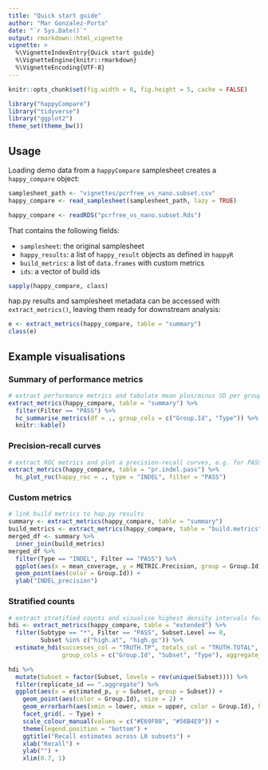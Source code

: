 ```yaml
---
title: "Quick start guide"
author: "Mar Gonzalez-Porta"
date: "`r Sys.Date()`"
output: rmarkdown::html_vignette
vignette: >
  %\VignetteIndexEntry{Quick start guide}
  %\VignetteEngine{knitr::rmarkdown}
  %\VignetteEncoding{UTF-8}
---
```

  
```r
knitr::opts_chunk$set(fig.width = 6, fig.height = 5, cache = FALSE)

library("happyCompare")
library("tidyverse")
library("ggplot2")
theme_set(theme_bw())
```

## Usage

Loading demo data from a `happyCompare` samplesheet creates a `happy_compare` object:
```r
samplesheet_path <- "vignettes/pcrfree_vs_nano.subset.csv"
happy_compare <- read_samplesheet(samplesheet_path, lazy = TRUE)
```

```r
happy_compare <- readRDS("pcrfree_vs_nano.subset.Rds")
```

That contains the following fields:

- `samplesheet`: the original samplesheet
- `happy_results`: a list of `happy_result` objects as defined in `happyR`
- `build_metrics`: a list of `data.frames` with custom metrics
- `ids`: a vector of build ids

```r
sapply(happy_compare, class)
```

hap.py results and samplesheet metadata can be accessed with `extract_metrics()`, leaving them ready for downstream analysis:
```r
e <- extract_metrics(happy_compare, table = "summary")
class(e)
```

## Example visualisations

### Summary of performance metrics

```r
# extract performance metrics and tabulate mean plus/minus SD per group and variant type
extract_metrics(happy_compare, table = "summary") %>% 
  filter(Filter == "PASS") %>% 
  hc_summarise_metrics(df = ., group_cols = c("Group.Id", "Type")) %>% 
  knitr::kable()
```

### Precision-recall curves

```r
# extract ROC metrics and plot a precision-recall curves, e.g. for PASS INDEL
extract_metrics(happy_compare, table = "pr.indel.pass") %>% 
  hc_plot_roc(happy_roc = ., type = "INDEL", filter = "PASS")
```

### Custom metrics

```r
# link build metrics to hap.py results
summary <- extract_metrics(happy_compare, table = "summary")
build_metrics <- extract_metrics(happy_compare, table = "build.metrics")
merged_df <- summary %>% 
  inner_join(build_metrics)
merged_df %>%
  filter(Type == "INDEL", Filter == "PASS") %>% 
  ggplot(aes(x = mean_coverage, y = METRIC.Precision, group = Group.Id)) +
  geom_point(aes(color = Group.Id)) +
  ylab("INDEL_precision")
```

### Stratified counts

```r
# extract stratified counts and visualise highest density intervals for recall in level 0 subsets
hdi <- extract_metrics(happy_compare, table = "extended") %>% 
  filter(Subtype == "*", Filter == "PASS", Subset.Level == 0, 
         Subset %in% c("high.at", "high.gc")) %>% 
  estimate_hdi(successes_col = "TRUTH.TP", totals_col = "TRUTH.TOTAL", 
               group_cols = c("Group.Id", "Subset", "Type"), aggregate_only = FALSE)

hdi %>% 
  mutate(Subset = factor(Subset, levels = rev(unique(Subset)))) %>% 
  filter(replicate_id == ".aggregate") %>% 
  ggplot(aes(x = estimated_p, y = Subset, group = Subset)) +
    geom_point(aes(color = Group.Id), size = 2) +
    geom_errorbarh(aes(xmin = lower, xmax = upper, color = Group.Id), height = 0.4) +
    facet_grid(. ~ Type) +
    scale_colour_manual(values = c("#E69F00", "#56B4E9")) +
    theme(legend.position = "bottom") +
    ggtitle("Recall estimates across L0 subsets") +
    xlab("Recall") +
    ylab("") +
    xlim(0.7, 1)
```